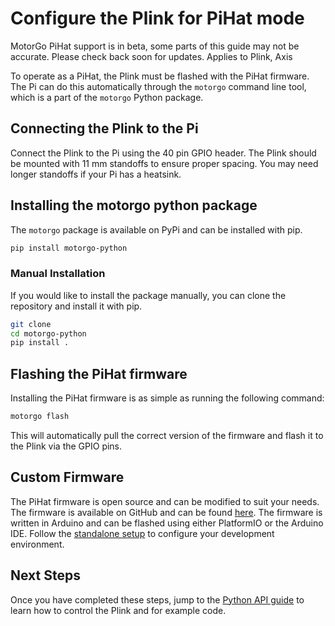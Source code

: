 
# Configure the Plink for PiHat mode

<Callout type="warning" emoji="⚠️">
    MotorGo PiHat support is in beta, some parts of this guide may not be accurate. Please check back soon for updates.
</Callout>

<Callout type="info" emoji="🤖">
    Applies to Plink, Axis
</Callout>

To operate as a PiHat, the Plink must be flashed with the PiHat firmware. The Pi can do this automatically through the `motorgo` command line tool, which is a part of the `motorgo` Python package.

## Connecting the Plink to the Pi

Connect the Plink to the Pi using the 40 pin GPIO header. The Plink should be mounted with 11 mm standoffs to ensure proper spacing. You may need longer standoffs if your Pi has a heatsink.

## Installing the motorgo python package

The `motorgo` package is available on PyPi and can be installed with pip.

```bash filename="bash"
pip install motorgo-python
```

### Manual Installation

If you would like to install the package manually, you can clone the repository and install it with pip.

```bash filename="bash"
git clone
cd motorgo-python
pip install .
```

## Flashing the PiHat firmware

Installing the PiHat firmware is as simple as running the following command:

```bash filename="bash"
motorgo flash
```

This will automatically pull the correct version of the firmware and flash it to the Plink via the GPIO pins.


## Custom Firmware
The PiHat firmware is open source and can be modified to suit your needs. The firmware is available on GitHub and can be found [here](/broken-link). The firmware is written in Arduino and can be flashed using either PlatformIO or the Arduino IDE. Follow the [standalone setup](/motorgo_plink_1/standalone) to configure your development environment.

## Next Steps

Once you have completed these steps, jump to the [Python API guide](/python_api_reference) to learn how to control the Plink and for example code.
```